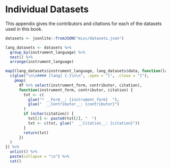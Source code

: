 # Individual Datasets {#appendix-data}

This appendix gives the contributors and citations for each of the datasets used in this book.

```r
datasets <- jsonlite::fromJSON("misc/datasets.json")

lang_datasets <- datasets %>%
  group_by(instrument_language) %>%
  nest() %>%
  arrange(instrument_language)
```

```r
map2(lang_datasets$instrument_language, lang_datasets$data, function(lang, df) {
  c(glue("\n\n#### [lang] {-}\n\n", .open = "[", .close = "]"),
    pmap(
      df %>% select(instrument_form, contributor, citation),
      function(instrument_form, contributor, citation) {
        txt <- c(
          glue("* __Form__: {instrument_form}  "),
          glue("  __Contributor__: {contributor}")
        )
        if (nchar(citation)) {
          txt[2] <- paste0(txt[2], "  ")
          txt <- c(txt, glue("  __Citation__: {citation}"))
        }
        return(txt)
      })
  )
}) %>%
  unlist() %>%
  paste(collapse = "\n") %>%
  cat()
```
